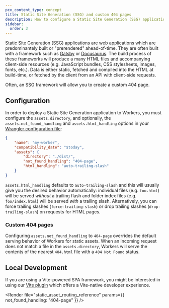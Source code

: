 ```yaml
---
pcx_content_type: concept
title: Static Site Generation (SSG) and custom 404 pages
description: How to configure a Static Site Generation (SSG) application and custom 404 pages with Workers.
sidebar:
  order: 3
---
```



Static Site Generation (SSG) applications are web applications which are predominantely built or "prerendered" ahead-of-time. They are often built with a framework such as [Gatsby](/workers/frameworks/framework-guides/gatsby/) or [Docusaurus](/workers/frameworks/framework-guides/docusaurus/). The build process of these frameworks will produce a many HTML files and accompanying client-side resources (e.g. JavaScript bundles, CSS stylesheets, images, fonts, etc.). Data is either static, fetched and compiled into the HTML at build-time, or fetched by the client from an API with client-side requests.

Often, an SSG framework will allow you to create a custom 404 page.

## Configuration

In order to deploy a Static Site Generation application to Workers, you must configure the `assets.directory`, and optionally, the `assets.not_found_handling` and `assets.html_handling` options in your [Wrangler configuration file](/workers/wrangler/configuration/#assets):

<WranglerConfig>

```json
{
	"name": "my-worker",
	"compatibility_date": "$today",
	"assets": {
		"directory": "./dist/",
		"not_found_handling": "404-page",
		"html_handling": "auto-trailing-slash"
	}
}
```

</WranglerConfig>

`assets.html_handling` defaults to `auto-trailing-slash` and this will usually give you the desired behavior automatically: individual files (e.g. `foo.html`) will be served _without_ a trailing flash and folder index files (e.g. `foo/index.html`) will be served _with_ a trailing slash. Alternatively, you can force trailing slashes (`force-trailing-slash`) or drop trailing slashes (`drop-trailing-slash`) on requests for HTML pages.

### Custom 404 pages

Configuring `assets.not_found_handling` to `404-page` overrides the default serving behavior of Workers for static assets. When an incoming request does not match a file in the `assets.directory`, Workers will serve the contents of the nearest `404.html` file with a `404 Not Found` status.

<Render file="navigation_requests" />

## Local Development

If you are using a Vite-powered SPA framework, you might be interested in using our [Vite plugin](/workers/vite-plugin/) which offers a Vite-native developer experience.

<Render
	file="static_asset_routing_reference"
	params={{ not_found_handling: "404-page" }}
/>
